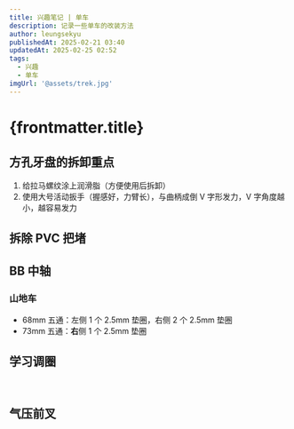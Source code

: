 ```yaml
---
title: 兴趣笔记 | 单车
description: 记录一些单车的改装方法
author: leungsekyu
publishedAt: 2025-02-21 03:40
updatedAt: 2025-02-25 02:52
tags:
  - 兴趣
  - 单车
imgUrl: '@assets/trek.jpg'
---
```



# {frontmatter.title}

## 方孔牙盘的拆卸重点

1. 给拉马螺纹涂上润滑脂（方便使用后拆卸）
2. 使用大号活动扳手（握感好，力臂长），与曲柄成倒 V 字形发力，V 字角度越小，越容易发力

## 拆除 PVC 把堵

<Link
  site="https://v.douyin.com/iP7CDNvv/"
  name="快速取出撞坏的把堵"
  favicon="https://p-pc-weboff.byteimg.com/tos-cn-i-9r5gewecjs/favicon.png"
  first={true}
></Link>

<Link
  site="https://www.bilibili.com/video/BV1Ms411H7FU/?share_source=copy_web&vd_source=279f325186e163118a21a7c98df7f2a1"
  name="如何取出断在车把里面的把塞"
></Link>

## BB 中轴

### 山地车

- 68mm 五通：左侧 1 个 2.5mm 垫圈，右侧 2 个 2.5mm 垫圈
- 73mm 五通：**右**侧 1 个 2.5mm 垫圈

## 学习调圈

<YouTube url="https://www.youtube.com/embed/X5gs00ttvdg?si=gtEGreTTm6uSBIkl"></YouTube>

<br />

<YouTube url="https://www.youtube.com/embed/videoseries?si=s3-JnT7xinr5pbkv&amp;list=PLGCTGpvdT04STuv86bSdOxtSvXGIC-eh1"></YouTube>

<Link
  site="https://www.bilibili.com/video/BV1bJ411w7an/?share_source=copy_web&vd_source=279f325186e163118a21a7c98df7f2a1"
  name="单车机械师2019 EP8：自行车轮圈简易调整方法"
  first={true}
></Link>

## 气压前叉

<YouTube url="https://www.youtube.com/embed/Yuh5CYuzDMc?si=FSsjhbfipq7vPHjZ"></YouTube>

<Link
  site="https://www.bilibili.com/video/BV1P4411271p/?share_source=copy_web&vd_source=279f325186e163118a21a7c98df7f2a1"
  name="单车机械师2019 EP6：前叉拆解滑管推油术向“涩涩”发抖说再见"
  first={true}
></Link>

<Link
  site="https://www.bilibili.com/video/BV1MJ411K7Lc?share_source=copy_web&vd_source=279f325186e163118a21a7c98df7f2a1"
  name="单车机械师2019 EP7：前叉大保健之深层滋养爽滑人生"
></Link>

<Link
  site="https://www.bilibili.com/video/BV19p421m713/?share_source=copy_web&vd_source=279f325186e163118a21a7c98df7f2a1"
  name="【技师入门15】前叉底桶保养教程！如何更换尘封？加多少底桶油合适？"
></Link>
